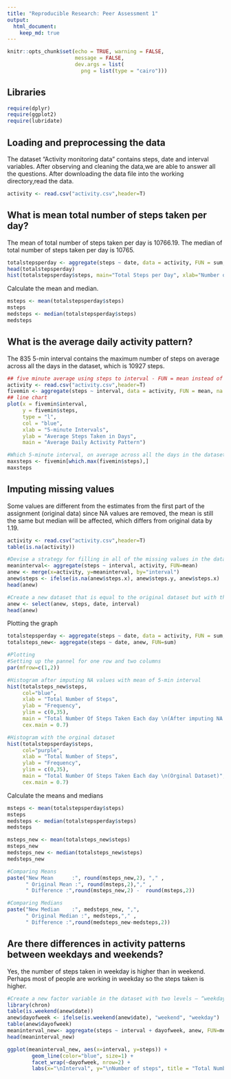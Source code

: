 ```yaml
---
title: "Reproducible Research: Peer Assessment 1"
output: 
  html_document:
    keep_md: true
---
```


```r
knitr::opts_chunk$set(echo = TRUE, warning = FALSE,
                      message = FALSE,
                      dev.args = list(
                        png = list(type = "cairo")))
```

## Libraries

```r
require(dplyr)
require(ggplot2)
require(lubridate)
```

## Loading and preprocessing the data
The dataset “Activity monitoring data” contains steps, date and interval variables. After observing and cleaning the data,we are able to answer all the questions.
After downloading the data file into the working directory,read the data.
```r
activity <- read.csv("activity.csv",header=T)
```

## What is mean total number of steps taken per day?
The mean of total number of steps taken per day is 10766.19. The median of total number of steps taken per day is 10765.
```r
totalstepsperday <- aggregate(steps ~ date, data = activity, FUN = sum, na.rm = TRUE)
head(totalstepsperday)
hist(totalstepsperday$steps, main="Total Steps per Day", xlab="Number of Steps per Day",  ylab = "Interval", col="blue")
```

Calculate the mean and median.
```r
msteps <- mean(totalstepsperday$steps)
msteps
medsteps <- median(totalstepsperday$steps)
medsteps
```

## What is the average daily activity pattern?
The 835 5-min interval contains the maximum number of steps on average across all the days in the dataset, which is 10927 steps.
```r
## five minute average using steps to interval - FUN = mean instead of sum
activity <- read.csv("activity.csv",header=T)
fivemin <- aggregate(steps ~ interval, data = activity, FUN = mean, na.rm = TRUE)
## line chart
plot(x = fivemin$interval, 
     y = fivemin$steps, 
     type = "l", 
     col = "blue",
     xlab = "5-minute Intervals",
     ylab = "Average Steps Taken in Days",
     main = "Average Daily Activity Pattern")
```

```r
#Which 5-minute interval, on average across all the days in the dataset, contains the maximum number of steps?
maxsteps <- fivemin[which.max(fivemin$steps),]
maxsteps
```

## Imputing missing values
Some values are different from the estimates from the first part of the assignment (original data) since NA values are removed, the mean is still the same but median will be affected, which differs from original data by 1.19.

```r

activity <- read.csv("activity.csv",header=T)
table(is.na(activity))

#Devise a strategy for filling in all of the missing values in the dataset. The strategy does not need to be sophisticated.#In the original data set aggregating (mean) steps over 5-minute interval
meaninterval<- aggregate(steps ~ interval, activity, FUN=mean)
anew <- merge(x=activity, y=meaninterval, by="interval")
anew$steps <- ifelse(is.na(anew$steps.x), anew$steps.y, anew$steps.x)
head(anew)

#Create a new dataset that is equal to the original dataset but with the missing data filled in.
anew <- select(anew, steps, date, interval)
head(anew)
```

Plotting the graph
```r
totalstepsperday <- aggregate(steps ~ date, data = activity, FUN = sum, na.rm = TRUE)
totalsteps_new<- aggregate(steps ~ date, anew, FUN=sum)

#Plotting
#Setting up the pannel for one row and two columns
par(mfrow=c(1,2))

#Histogram after imputing NA values with mean of 5-min interval
hist(totalsteps_new$steps, 
     col="blue",
     xlab = "Total Number of Steps", 
     ylab = "Frequency",
     ylim = c(0,35),
     main = "Total Number Of Steps Taken Each day \n(After imputing NA values)",
     cex.main = 0.7)

#Histogram with the orginal dataset
hist(totalstepsperday$steps, 
     col="purple", 
     xlab = "Total Number of Steps", 
     ylab = "Frequency",
     ylim = c(0,35),
     main = "Total Number Of Steps Taken Each day \n(Orginal Dataset)",
     cex.main = 0.7)
```

Calculate the means and medians

```r
msteps <- mean(totalstepsperday$steps)
msteps
medsteps <- median(totalstepsperday$steps)
medsteps

msteps_new <- mean(totalsteps_new$steps)
msteps_new
medsteps_new <- median(totalsteps_new$steps)
medsteps_new

#Comparing Means
paste("New Mean      :", round(msteps_new,2), "," ,  
      " Original Mean :", round(msteps,2),"," , 
      " Difference :",round(msteps_new,2) -  round(msteps,2))

#Comparing Medians
paste("New Median    :", medsteps_new, ",", 
      " Original Median :", medsteps,"," , 
      " Difference :",round(medsteps_new-medsteps,2))

```

## Are there differences in activity patterns between weekdays and weekends?
Yes, the number of steps taken in weekday is higher than in weekend. Perhaps most of people are working in weekday so the steps taken is higher.

```r
#Create a new factor variable in the dataset with two levels – “weekday” and “weekend” indicating whether a given date is a weekday or weekend day.
library(chron)
table(is.weekend(anew$date))
anew$dayofweek <- ifelse(is.weekend(anew$date), "weekend", "weekday")
table(anew$dayofweek)
meaninterval_new<- aggregate(steps ~ interval + dayofweek, anew, FUN=mean)
head(meaninterval_new)

ggplot(meaninterval_new, aes(x=interval, y=steps)) + 
        geom_line(color="blue", size=1) + 
        facet_wrap(~dayofweek, nrow=2) +
        labs(x="\nInterval", y="\nNumber of steps", title = "Total Number Of Steps Taken in Weekday & Weekend")
```
